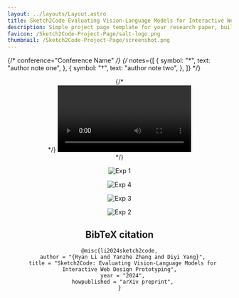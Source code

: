 ```yaml
---
layout: ../layouts/Layout.astro
title: Sketch2Code Evaluating Vision-Language Models for Interactive Web Design Prototyping
description: Simple project page template for your research paper, built with Astro and Tailwind CSS
favicon: /Sketch2Code-Project-Page/salt-logo.png
thumbnail: /Sketch2Code-Project-Page/screenshot.png
---
```







{/* conference="Conference Name" */}
{/* notes={[
  {
    symbol: "*",
    text: "author note one",
  },
  {
    symbol: "†",
    text: "author note two",
  },
]} */}

<Header
  title={"Sketch2Code: Evaluating Vision-Language Models for Interactive Web Design Prototyping"}
  authors={[
    {
      name: "Ryan Li",
      institution: "Stanford University",
    },
    {
      name: "Yanzhe Zhang",
      institution: "Georgia Tech",
    },
    {
      name: "Diyi Yang",
      institution: "Stanford University",
    },
  ]}
  links={[
    {
      name: "Paper",
      url: "",
      icon: "fa-solid:file-pdf",
    },
    {
      name: "Code",
      url: "https://github.com/SALT-NLP/Sketch2Code",
      icon: "mdi:github",
    },
    {
      name: "Dataset",
      url: "https://huggingface.co/datasets/SALT-NLP/Sketch2Code",
      icon: "mdi:database",
    },
    {
      name: "arXiv",
      url: "",
      icon: "academicons:arxiv",
    },
  ]}
  />
{/* <div class="max-w-[60rem]"> */}
<Video source={demo} />

<div class="bg-gray-100 max-w-[60rem]">
<h2 class="text-center text-3xl font-bold">Abstract</h2>
<div class="p-4 max-w-[60rem] m-auto">
{/* ## Abstract */}
Sketches are a natural and accessible medium for UI designers to conceptualize early-stage ideas. However, existing research on UI/UX automation often requires high-fidelity inputs like Figma designs or detailed screenshots, limiting accessibility and impeding efficient design iteration. To bridge this gap, we introduce Sketch2Code, a benchmark that evaluates state-of-the-art Vision Language Models (VLMs) on automating the conversion of rudimentary sketches into webpage prototypes. Beyond end-to-end benchmarking, Sketch2Code supports interactive agent evaluation that mimics real-world design workflows, where a VLM-based agent iteratively refines its generations by communicating with a simulated user, either passively receiving feedback instructions or proactively asking clarification questions. We comprehensively analyze ten commercial and open-source models, showing that Sketch2Code is challenging for existing VLMs; even the most capable models struggle to accurately interpret sketches and formulate effective questions that lead to steady improvement. Nevertheless, a user study with UI/UX experts reveals a significant preference for proactive question-asking over passive feedback reception, highlighting the need to develop more effective paradigms for multi-turn conversational agents.
</div>
</div>

## Overview

Sketch2Code consists of 731 human-drawn sketches paired with 484 real-world webpages with varying levels of precision and drawing styles. To mirror realistic design workflows and study how well VLMs can interact with humans, our framework further introduces two multi-turn evaluation scenarios between a sketch2code agent and a human/simulated user: (1) the sketch2code agent follows feedback from the user (***feedback following***) and (2) the sketch2code agent proactively asks the user questions for design details and clarification (***question asking***). To this end, our framework assesses not only the ability of models to generate initial implementations based on abstract inputs but also their capacity to adapt and evolve these implementations in response to user feedback.

<Figure
    caption="Benchmark Overview: direct generation (left) and multi-turn interactive evaluations (right)"
  >
    <Image src={flowchart12} alt="Figure 1" />
</Figure>

## Benchmark Performance: Direct Generation

We evaluated 8 commercial models (GPT-4o, GPT-4o mini, Gemini 1.5 Pro, Gemini 1.5 Flash, Claude 3.5 Sonnet, Claude 3 Opus/Sonnet/Haiku), and 2 open-source models (Llava-1.6-8b and InternVL2-8b). Claude 3.5 Sonnet leads the performance in single-turn generations, achieving the best results in both automated metrics and human satisfaction rates.

<Figure
    caption="Results: Direct Generation"
  >
    <Image src={img1} alt="Figure 2" />
</Figure>

## Benchmark Performance: Multi-turn Evaluations

<Figure
    caption="Multi-turn Generation Examples"
  >
    <Image src={multi_turn_examples_5} alt="Figure 3" />
</Figure>

We find that all models displayed noticeable improvements in feedback following. The best commercial models achieves improvements of up to 7.1% in visual similarity and 2.7% in IoU-based layout similarity within five rounds of interaction. Quesion asking, however, appears to be a more challenging task as all models struggled to pose effective questions about the sketches and showed very few improvements with statistical significance.

<Figure
    caption="Results: Multi-turn Evaluations"
  >
    <Image src={multiturn_results_main_4} alt="Figure 4" />
</Figure>

{/* <TwoColumns>
  <Figure slot="left" caption="Take a look at this YouTube video.">
    <YouTubeVideo videoId="wjZofJX0v4M" />
  </Figure>
  <Figure slot="right" caption="Now look at this Gaussian Splat, rendered with a React component.">
    <Splat client:idle />
  </Figure>
</TwoColumns> */}

## Test Set Examples
{/* </div> */}
<div class="bg-gray-100 max-w-[80rem]">
<TwoColumns>
  <Figure slot="left">
    <Image src={exp1} alt="Exp 1" />
  </Figure>
  <Figure slot="right">
    <Image src={exp4} alt="Exp 4" />
  </Figure>
</TwoColumns>
<TwoColumns>
  <Figure slot="left">
    <Image src={exp3} alt="Exp 3" />
  </Figure>
  <Figure slot="right">
    <Image src={exp2} alt="Exp 2" />
  </Figure>
</TwoColumns>
</div>


## BibTeX citation

```
@misc{li2024sketch2code,
  author = "{Ryan Li and Yanzhe Zhang and Diyi Yang}",
  title = "Sketch2Code: Evaluating Vision-Language Models for Interactive Web Design Prototyping",
  year = "2024",
  howpublished = "arXiv preprint",
}
```
